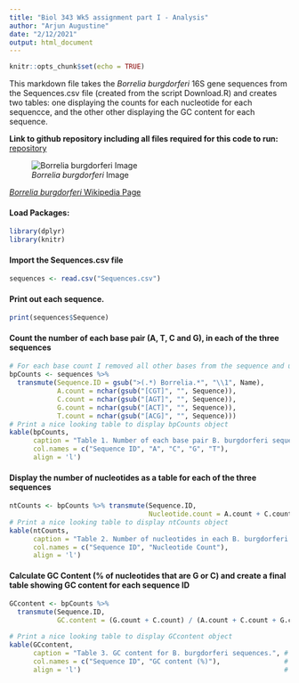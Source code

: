 ```yaml
---
title: "Biol 343 Wk5 assignment part I - Analysis"
author: "Arjun Augustine"
date: "2/12/2021"
output: html_document
---
```


```r
knitr::opts_chunk$set(echo = TRUE)
```

This markdown file takes the *Borrelia burgdorferi* 16S gene sequences from the Sequences.csv file (created from the script Download.R) and creates two tables: one displaying the counts for each nucleotide for each sequencce, and the other other displaying the GC content for each sequence.

**Link to github repository including all files required for this code to run:**
[repository](https://github.com/ArjunA127/Rentrez)

![*Borrelia burgdorferi* Image](https://upload.wikimedia.org/wikipedia/commons/f/f3/Borrelia_burgdorferi_%28CDC-PHIL_-6631%29_lores.jpg)

[*Borrelia burgdorferi* Wikipedia Page](https://en.wikipedia.org/wiki/Borrelia_burgdorferi)

#### Load Packages:
```r
library(dplyr)
library(knitr)
```


#### Import the Sequences.csv file
```r
sequences <- read.csv("Sequences.csv")
```

#### Print out each sequence.
```r
print(sequences$Sequence)
```

#### Count the number of each base pair (A, T, C and G), in each of the three sequences
```r
# For each base count I removed all other bases from the sequence and used nchar() to count the number of characters in the remaining string containing only the target base
bpCounts <- sequences %>% 
  transmute(Sequence.ID = gsub(">(.*) Borrelia.*", "\\1", Name),
            A.count = nchar(gsub("[CGT]", "", Sequence)),
            C.count = nchar(gsub("[AGT]", "", Sequence)),
            G.count = nchar(gsub("[ACT]", "", Sequence)),
            T.count = nchar(gsub("[ACG]", "", Sequence)))
# Print a nice looking table to display bpCounts object
kable(bpCounts,
      caption = "Table 1. Number of each base pair B. burgdorferi sequences.", # Table caption
      col.names = c("Sequence ID", "A", "C", "G", "T"),                        # Column headings
      align = 'l')                                                             # Left-align the columns
```
#### Display the number of nucleotides as a table for each of the three sequences
```r
ntCounts <- bpCounts %>% transmute(Sequence.ID,
                                   Nucleotide.count = A.count + C.count + G.count + T.count)
# Print a nice looking table to display ntCounts object
kable(ntCounts,
      caption = "Table 2. Number of nucleotides in each B. burgdorferi sequence.", # Table caption
      col.names = c("Sequence ID", "Nucleotide Count"),                            # Column headings
      align = 'l')                                                                 # Left-align the columns
```

#### Calculate GC Content (% of nucleotides that are G or C) and create a final table showing GC content for each sequence ID
```r
GCcontent <- bpCounts %>% 
  transmute(Sequence.ID,
            GC.content = (G.count + C.count) / (A.count + C.count + G.count + T.count) * 100)

# Print a nice looking table to display GCcontent object
kable(GCcontent,
      caption = "Table 3. GC content for B. burgdorferi sequences.", # Table caption
      col.names = c("Sequence ID", "GC content (%)"),                # Column headings
      align = 'l')                                                   # Left-align the columns
```

